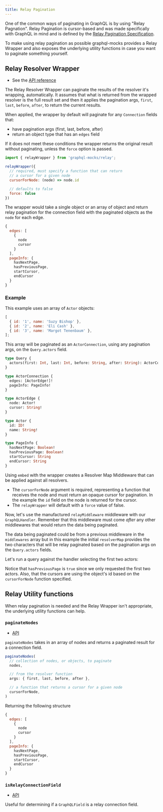 ```yaml
---
title: Relay Pagination
---
```




One of the common ways of paginating in GraphQL is by using "Relay Pagnation". Relay Pagination is cursor-based and was
made specifically with GraphQL in mind and is defined by the
[Relay Pagination Specification](https://relay.dev/graphql/connections.htm).

To make using relay pagination as possible graphql-mocks provides a Relay Wrapper and also exposes the underlying
utility functions in case you want to paginate something yourself.

## Relay Resolver Wrapper

- See the [API reference](/api/graphql-mocks/modules/relay.html#relayWrapper)

The Relay Resolver Wrapper can paginate the results of the resolver it's wrapping, automatically. It assumes that what
is returned from the wrapped resolver is the full result set and then it applies the pagination args, `first`, `last`,
`before`, `after`, to return the current results.

When applied, the wrapper by default will paginate for any `Connection` fields that:

- have pagination args (first, last, before, after)
- return an object type that has an `edges` field

If it does not meet these conditions the wrapper returns the original result without paginating, unless the `force`
option is passed.

```js
import { relayWrapper } from 'graphql-mocks/relay';

relayWrapper({
  // required, must specify a function that can return
  // a cursor for a given node
  cursorForNode: (node) => node.id

  // defaults to false
  force: false
})
```

The wrapper would take a single object or an array of object and return relay pagination for the connection field with
the paginated objects as the `node` for each edge.

```js
{
  edges: [
    {
      node
      cursor
    }
  ],
  pageInfo: {
    hasNextPage,
    hasPreviousPage,
    startCursor,
    endCursor
  }
}
```

### Example

This example uses an array of `Actor` objects:

```js
[
  { id: '1', name: 'Suzy Bishop' },
  { id: '2', name: 'Eli Cash' },
  { id: '3', name: 'Margot Tenenbaum' },
];
```

This array will be paginated as an `ActorConnection`, using any pagination args, on the `Query.actors` field.

```graphql
type Query {
  actors(first: Int, last: Int, before: String, after: String): ActorConnection!
}

type ActorConnection {
  edges: [ActorEdge!]!
  pageInfo: PageInfo!
}

type ActorEdge {
  node: Actor!
  cursor: String!
}

type Actor {
  id: ID!
  name: String!
}

type PageInfo {
  hasNextPage: Boolean!
  hasPreviousPage: Boolean!
  startCursor: String
  endCursor: String
}
```

Using `embed` with the wrapper creates a Resolver Map Middleware that can be applied against all resolvers.

<RelayWrapperEmbed />

- The `cursorForNode` argument is required, representing a function that receives the node and must return an opaque
  cursor for pagination. In the example the `id` field on the node is returned for the cursor.
- The `relayWrapper` will default with a `force` value of false.

Now, let's use the manufactured `relayMiddleware` middleware with our `GraphQLHandler`. Remember that this middleware
must come _after_ any other middlewares that would return the data being paginated.

<RelayWrapperHandler />

The data being paginated could be from a previous middleware in the `middlewares` array but in this example the initial
`resolverMap` provides the two characters that will be relay paginated based on the pagination args on the
`Query.actors` fields.

Let's run a query against the handler selecting the first two actors:

<RelayWrapperQuery />
<GraphQLResult result={relayPaginationResult} />

Notice that `hasPreviousPage` is `true` since we only requested the first two actors. Also, that the cursors are using the object's id based on the `cursorForNode` function specified.

## Relay Utility functions

When relay pagination is needed and the Relay Wrapper isn't appropriate, the underlying utility functions can help.

### `paginateNodes`
* [API](/api/graphql-mocks/modules/relay.html#paginateNodes)

`paginateNodes` takes in an array of nodes and returns a paginated result for a connection field.

```js
paginateNodes(
  // collection of nodes, or objects, to paginate
  nodes,

  // from the resolver function
  args: { first, last, before, after },

  // a function that returns a cursor for a given node
  cursorForNode,
)
```

Returning the following structure

```js
{
  edges: [
    {
      node
      cursor
    }
  ],
  pageInfo: {
    hasNextPage,
    hasPreviousPage,
    startCursor,
    endCursor
  }
}
```

### `isRelayConnectionField`
* [API](/api/graphql-mocks/modules/relay.html#isRelayConnectionField)

Useful for determining if a `GraphQLField` is a relay connection field.
